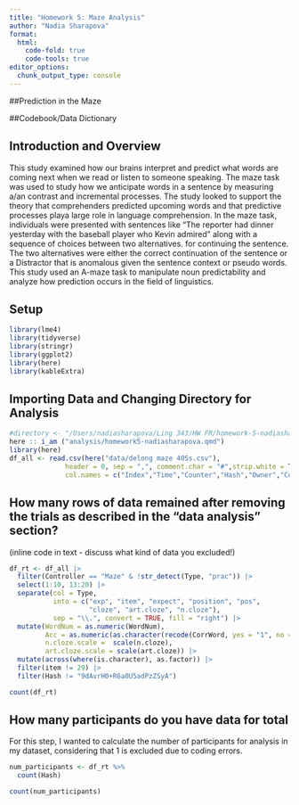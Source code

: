 ```yaml
---
title: "Homework 5: Maze Analysis"
author: "Nadia Sharapova"
format: 
  html:
    code-fold: true
    code-tools: true
editor_options: 
  chunk_output_type: console
---
```


##Prediction in the Maze

##Codebook/Data Dictionary


## Introduction and Overview
  This study examined how our brains interpret and predict what words are coming next when we read or listen to someone speaking. The maze task was used to study how we anticipate words in a sentence by measuring a/an contrast and incremental processes. The study looked to support the theory that comprehenders predicted upcoming words and that predictive processes playa large role in language comprehension.
  In the maze task, individuals were presented with sentences like "The reporter had dinner yesterday with the baseball player who Kevin admired" along with a sequence of choices between two alternatives. for continuing the sentence. The two alternatives were either the correct continuation of the sentence or a Distractor that is anomalous given the sentence context or pseudo words. This study used an A-maze task to manipulate noun predictability and analyze how prediction occurs in the field of linguistics. 
  
  

## Setup
```r
library(lme4)
library(tidyverse)
library(stringr)
library(ggplot2)
library(here)
library(kableExtra)
```


## Importing Data and Changing Directory for Analysis
```r
#directory <- "/Users/nadiasharapova/Ling 343/HW FR/homework-5-nadiasharapova"
here :: i_am ("analysis/homework5-nadiasharapova.qmd")
library(here)
df_all <- read.csv(here("data/delong maze 40Ss.csv"), 
              header = 0, sep = ",", comment.char = "#",strip.white = T,
              col.names = c("Index","Time","Counter","Hash","Owner","Controller","Item","Element","Type","Group","FieldName","Value","WordNum","Word","Alt","WordOn","CorrWord","RT","Sent","TotalTime","Question","Resp","Acc","RespRT"))

```


## How many rows of data remained after removing the trials as described in the "data analysis" section? 
(inline code in text - discuss what kind of data you excluded!)
```r
df_rt <- df_all |> 
  filter(Controller == "Maze" & !str_detect(Type, "prac")) |> 
  select(1:10, 13:20) |> 
  separate(col = Type, 
           into = c("exp", "item", "expect", "position", "pos", 
                    "cloze", "art.cloze", "n.cloze"), 
           sep = "\\.", convert = TRUE, fill = "right") |> 
  mutate(WordNum = as.numeric(WordNum),
         Acc = as.numeric(as.character(recode(CorrWord, yes = "1", no = "0"))),
         n.cloze.scale =  scale(n.cloze), 
         art.cloze.scale = scale(art.cloze)) |> 
  mutate(across(where(is.character), as.factor)) |> 
  filter(item != 29) |> 
  filter(Hash != "9dAvrH0+R6a0U5adPzZSyA")

count(df_rt)
```


## How many participants do you have data for total 

For this step, I wanted to calculate the number of participants for analysis in my dataset, considering that 1 is excluded due to coding errors.
```r
num_participants <- df_rt %>% 
  count(Hash)

count(num_participants)
```




